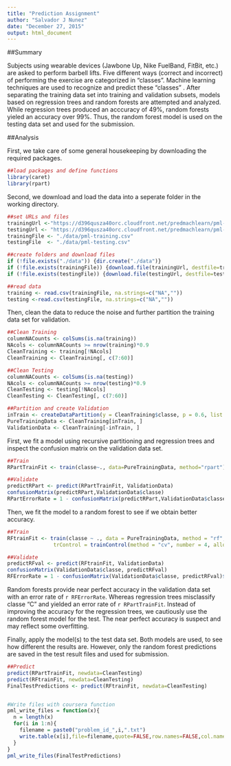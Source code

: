 ```yaml
---
title: "Prediction Assignment"
author: "Salvador J Nunez"
date: "December 27, 2015"
output: html_document
---
```


##Summary

Subjects using wearable devices (Jawbone Up, Nike FuelBand, FitBit, etc.) are asked to perform barbell lifts. Five different ways (correct and incorrect) of performing the exercise are categorized in "classes". Machine learning techniques are used to recognize and predict these "classes" . After separating the training data set into training and validation subsets, models based on regression trees and random forests are attempted and analyzed. While regression trees produced an acccuracy of 49%, random forests yieled an accuracy over 99%. Thus, the random forest model is used on the testing data set and used for the submission.


##Analysis

First, we take care of some general housekeeping by downloading the required packages. 
```r

##load packages and define functions
library(caret)
library(rpart)
```

Second, we download and load the data into a seperate folder in the working directory.
```r
##set URLs and files
trainingUrl <-"https://d396qusza40orc.cloudfront.net/predmachlearn/pml-training.csv"
testingUrl <- "https://d396qusza40orc.cloudfront.net/predmachlearn/pml-testing.csv"
trainingFile <- "./data/pml-training.csv"
testingFile  <- "./data/pml-testing.csv"

##create folders and download files
if (!file.exists("./data")) {dir.create("./data")}
if (!file.exists(trainingFile)) {download.file(trainingUrl, destfile=trainingFile, method="curl")}
if (!file.exists(testingFile)) {download.file(testingUrl, destfile=testingFile, method="curl")}

##read data
training <- read.csv(trainingFile, na.strings=c("NA",""))
testing <-read.csv(testingFile, na.strings=c("NA",""))
```

Then, clean the data to reduce the noise and further partition the training data set for validation. 
```r

##Clean Training
columnNACounts <- colSums(is.na(training))     
NAcols <- columnNACounts >= nrow(training)*0.9          
CleanTraining <- training[!NAcols]     
CleanTraining <- CleanTraining[, c(7:60)] 

##Clean Testing
columnNACounts <- colSums(is.na(testing))       
NAcols <- columnNACounts >= nrow(testing)*0.9               
CleanTesting <- testing[!NAcols]       
CleanTesting <- CleanTesting[, c(7:60)] 

##Partition and create Validation
inTrain <- createDataPartition(y = CleanTraining$classe, p = 0.6, list = FALSE)
PureTrainingData <- CleanTraining[inTrain, ]
ValidationData <- CleanTraining[-inTrain, ]
```

First, we fit a model using recursive partitioning and regression trees and inspect the confusion matrix on the validation data set. 
```r
##Train
RPartTrainFit <- train(classe~., data=PureTrainingData, method="rpart")

##Validate
predictRPart <- predict(RPartTrainFit, ValidationData)
confusionMatrix(predictRPart,ValidationData$classe)
RPartErrorRate = 1 - confusionMatrix(predictRPart,ValidationData$classe)$overall[1]
```

Then, we fit the model to a random forest to see if we obtain better accuracy.
```r
##Train
RFtrainFit <- train(classe ~ ., data = PureTrainingData, method = "rf", prox = TRUE, 
               trControl = trainControl(method = "cv", number = 4, allowParallel = TRUE))

##Validate
predictRFval <- predict(RFtrainFit, ValidationData)
confusionMatrix(ValidationData$classe, predictRFval)
RFErrorRate = 1 - confusionMatrix(ValidationData$classe, predictRFval)$overall[1]
```

Random forests provide near perfect accuracy in the validation data set with an error rate of ` r RFErrorRate`. Whereas regression trees misclassify classe "C" and yielded an error rate of ` r RPartTrainFit`.   Instead of improving the accuracy for the regression trees, we cautiously use the random forest model for the test. The near perfect accuracy is suspect and may reflect some overfitting.

Finally, apply the model(s) to the test data set. Both models are used, to see how different the results are. However, only the random forest predictions are saved in the test result files and used for submission.
```r

##Predict
predict(RPartTrainFit, newdata=CleanTesting)
predict(RFtrainFit, newdata=CleanTesting)
FinalTestPredictions <- predict(RFtrainFit, newdata=CleanTesting)


#Write files with coursera function
pml_write_files = function(x){
  n = length(x)
  for(i in 1:n){
    filename = paste0("problem_id_",i,".txt")
    write.table(x[i],file=filename,quote=FALSE,row.names=FALSE,col.names=FALSE)
  }
}
pml_write_files(FinalTestPredictions)

```
